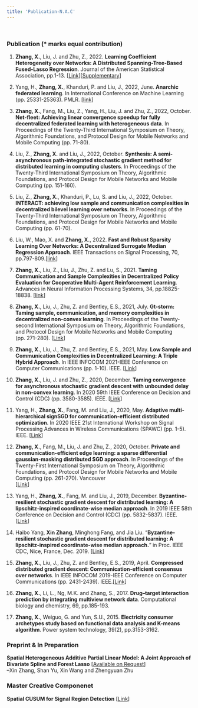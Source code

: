 ```yaml
---
title: 'Publication-N.A.C'
---
```

&nbsp;


### **Publication**  <font size="3">($*$ marks equal contribution) </font>   

1. **Zhang, X.**, Liu, J. and Zhu, Z., 2022. **Learning Coefficient Heterogeneity over Networks: A Distributed Spanning-Tree-Based Fused-Lasso Regression**. Journal of the American Statistical Association, pp.1-13. [[Link](https://arxiv.org/pdf/1905.11549.pdf)][[Supplementary](files/Supp_MSTClustering_FLASSO_ADMM.pdf)]   

1. Yang, H., **Zhang, X.**, Khanduri, P. and Liu, J., 2022, June. **Anarchic federated learning**. In International Conference on Machine Learning (pp. 25331-25363). PMLR. [[link](https://arxiv.org/pdf/2108.09875.pdf)]   

1. **Zhang, X.**, Fang, M., Liu, Z., Yang, H., Liu, J. and Zhu, Z., 2022, October. **Net-fleet: Achieving linear convergence speedup for fully decentralized federated learning with heterogeneous data**. In Proceedings of the Twenty-Third International Symposium on Theory, Algorithmic Foundations, and Protocol Design for Mobile Networks and Mobile Computing (pp. 71-80).   
      
1. Liu, Z., **Zhang, X.** and Liu, J., 2022, October. **Synthesis: A semi-asynchronous path-integrated stochastic gradient method for distributed learning in computing clusters**. In Proceedings of the Twenty-Third International Symposium on Theory, Algorithmic Foundations, and Protocol Design for Mobile Networks and Mobile Computing (pp. 151-160).    

1. Liu, Z., **Zhang, X.**, Khanduri, P., Lu, S. and Liu, J., 2022, October. **INTERACT: achieving low sample and communication complexities in decentralized bilevel learning over networks**. In Proceedings of the Twenty-Third International Symposium on Theory, Algorithmic Foundations, and Protocol Design for Mobile Networks and Mobile Computing (pp. 61-70).   

1. Liu, W., Mao, X. and **Zhang, X.**, 2022. **Fast and Robust Sparsity Learning Over Networks: A Decentralized Surrogate Median Regression Approach**. IEEE Transactions on Signal Processing, 70, pp.797-809.[[link](https://ieeexplore.ieee.org/document/9695243)]  

1. **Zhang, X.**, Liu, Z., Liu, J., Zhu, Z. and Lu, S., 2021. **Taming Communication and Sample Complexities in Decentralized Policy Evaluation for Cooperative Multi-Agent Reinforcement Learning**. Advances in Neural Information Processing Systems, 34, pp.18825-18838.
[[link](https://proceedings.neurips.cc/paper/2021/hash/9c51a13764ca629f439f6accbb4ec413-Abstract.html)]   

1. **Zhang, X.**, Liu, J., Zhu, Z. and Bentley, E.S., 2021, July. **Gt-storm: Taming sample, communication, and memory complexities in decentralized non-convex learning**. In Proceedings of the Twenty-second International Symposium on Theory, Algorithmic Foundations, and Protocol Design for Mobile Networks and Mobile Computing (pp. 271-280). [[Link](https://arxiv.org/pdf/2105.01231.pdf)]      

2. **Zhang, X.**, Liu, J., Zhu, Z. and Bentley, E.S., 2021, May. **Low Sample and Communication Complexities in Decentralized Learning: A Triple Hybrid Approach**. In IEEE INFOCOM 2021-IEEE Conference on Computer Communications (pp. 1-10). IEEE. [[Link](https://par.nsf.gov/servlets/purl/10283901)]    

4. **Zhang, X.**, Liu, J. and Zhu, Z., 2020, December. **Taming convergence for asynchronous stochastic gradient descent with unbounded delay in non-convex learning**. In 2020 59th IEEE Conference on Decision and Control (CDC) (pp. 3580-3585). IEEE. [[Link](https://arxiv.org/pdf/1805.09470.pdf)]  

11. Yang, H., **Zhang, X.**, Fang, M. and Liu, J., 2020, May. **Adaptive multi-hierarchical signSGD for communication-efficient distributed optimization**. In 2020 IEEE 21st International Workshop on Signal Processing Advances in Wireless Communications (SPAWC) (pp. 1-5). IEEE.
[[Link](https://ieeexplore.ieee.org/document/9154256)]     

6. **Zhang, X.**, Fang, M., Liu, J. and Zhu, Z., 2020, October. **Private and communication-efficient edge learning: a sparse differential gaussian-masking distributed SGD approach**. In Proceedings of the Twenty-First International Symposium on Theory, Algorithmic Foundations, and Protocol Design for Mobile Networks and Mobile Computing (pp. 261-270).
Vancouver	
 [[Link](https://arxiv.org/pdf/2001.03836.pdf)]  

7. Yang, H., **Zhang, X.**, Fang, M. and Liu, J., 2019, December. **Byzantine-resilient stochastic gradient descent for distributed learning: A lipschitz-inspired coordinate-wise median approach**. In 2019 IEEE 58th Conference on Decision and Control (CDC) (pp. 5832-5837). IEEE. [[Link](https://arxiv.org/pdf/1912.03208.pdf)]  

8. Haibo Yang, **Xin Zhang**, Minghong Fang, and Jia Liu. "**Byzantine-resilient stochastic gradient descent for distributed learning: A lipschitz-inspired coordinate-wise median approach.**" in Proc. IEEE CDC, Nice, France, Dec. 2019. [[Link](https://arxiv.org/pdf/1909.04532.pdf)]   

9. **Zhang, X.**, Liu, J., Zhu, Z. and Bentley, E.S., 2019, April. **Compressed distributed gradient descent: Communication-efficient consensus over networks**. In IEEE INFOCOM 2019-IEEE Conference on Computer Communications (pp. 2431-2439). IEEE.[[Link](https://arxiv.org/pdf/1812.04048.pdf)]  

10. **Zhang, X.**, Li, L., Ng, M.K. and Zhang, S., 2017. **Drug–target interaction prediction by integrating multiview network data**. Computational biology and chemistry, 69, pp.185-193.  

11. **Zhang, X.**, Weiguo, G. and Yun, S.U., 2015. **Electricity consumer archetypes study based on functional data analysis and K-means algorithm**. Power system technology, 39(2), pp.3153-3162.   

### **Preprint & In Preparation**  

**Spatial Heterogeneous Additive Partial Linear Model: A Joint Approach of Bivariate Spline and Forest Lasso** [[Available on Request]()]   
--Xin Zhang, Shan Yu, Xin Wang and Zhengyuan Zhu       


### **Master Creative Componenet**  
**Spatial CUSUM for Signal Region Detection** [[Link](https://lib.dr.iastate.edu/cgi/viewcontent.cgi?article=1049&context=creativecomponents)]    



